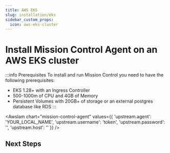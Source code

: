 ```yaml
---
title: AWS EKS
slug: installation/eks
sidebar_custom_props:
  icon: aws-eks-cluster
---
```



# Install Mission Control Agent on an AWS EKS cluster

:::info Prerequisites
To install and run Mission Control you need to have the following prerequisites:

- EKS 1.28+ with an Ingress Controller
- 500-1000m of CPU and 4GB of Memory
- Persistent Volumes with 20GB+ of storage or an external postgres database like RDS
  :::

<AwsIam
  chart="mission-control-agent"
  values={{
    'upstream.agent': 'YOUR_LOCAL_NAME',
    'upstream.username': 'token',
    'upstream.password': '',
    'upstream.host': ''
  }}
/>


## Next Steps

<Cards className="border border-t border-solid border-gray-200">


  <Card size="sm" title="Scrape AWS Resources" icon="aws" link="/integrations/aws/getting-started">
          <Tag label="Integration"/>
  </Card>

  <Card size="sm" title="Scraper" icon="k8s-customresourcedefinition" link="/guide/config-db/scrapers/aws">
          <Tag label="CRD"/>
  </Card>


</Cards>

